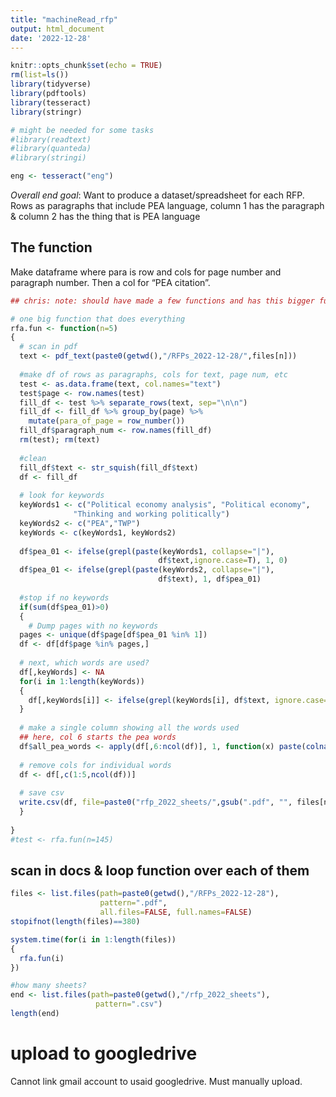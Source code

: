 ```yaml
---
title: "machineRead_rfp"
output: html_document
date: '2022-12-28'
---
```


```r
knitr::opts_chunk$set(echo = TRUE)
rm(list=ls())
library(tidyverse)
library(pdftools)
library(tesseract)
library(stringr)

# might be needed for some tasks
#library(readtext)
#library(quanteda)
#library(stringi)

eng <- tesseract("eng")
```

*Overall end goal*: Want to produce a dataset/spreadsheet for each RFP. Rows as paragraphs that include PEA language, column 1 has the paragraph & column 2 has the thing that is PEA language

## The function

Make dataframe where para is row and cols for page number and paragraph number. Then a col for "PEA citation".

```r
## chris: note: should have made a few functions and has this bigger function use those, but was lazy.

# one big function that does everything
rfa.fun <- function(n=5)
{
  # scan in pdf
  text <- pdf_text(paste0(getwd(),"/RFPs_2022-12-28/",files[n]))
  
  #make df of rows as paragraphs, cols for text, page num, etc
  test <- as.data.frame(text, col.names="text")
  test$page <- row.names(test)
  fill_df <- test %>% separate_rows(text, sep="\n\n")
  fill_df <- fill_df %>% group_by(page) %>%
    mutate(para_of_page = row_number())
  fill_df$paragraph_num <- row.names(fill_df)
  rm(test); rm(text)
  
  #clean
  fill_df$text <- str_squish(fill_df$text)
  df <- fill_df
  
  # look for keywords
  keyWords1 <- c("Political economy analysis", "Political economy", 
              "Thinking and working politically")
  keyWords2 <- c("PEA","TWP")
  keyWords <- c(keyWords1, keyWords2)
  
  df$pea_01 <- ifelse(grepl(paste(keyWords1, collapse="|"),
                                 df$text,ignore.case=T), 1, 0)
  df$pea_01 <- ifelse(grepl(paste(keyWords2, collapse="|"),
                                 df$text), 1, df$pea_01)
  
  #stop if no keywords
  if(sum(df$pea_01)>0)
  {
    # Dump pages with no keywords
  pages <- unique(df$page[df$pea_01 %in% 1])
  df <- df[df$page %in% pages,]
  
  # next, which words are used?
  df[,keyWords] <- NA
  for(i in 1:length(keyWords))
  {
    df[,keyWords[i]] <- ifelse(grepl(keyWords[i], df$text, ignore.case=T), 1, 0)
  }
  
  # make a single column showing all the words used
  ## here, col 6 starts the pea words
  df$all_pea_words <- apply(df[,6:ncol(df)], 1, function(x) paste(colnames(df[,6:ncol(df)])[which(x == 1)], collapse = ", "))
  
  # remove cols for individual words
  df <- df[,c(1:5,ncol(df))]
  
  # save csv
  write.csv(df, file=paste0("rfp_2022_sheets/",gsub(".pdf", "", files[n]), "_sheet.csv"), row.names = FALSE)
  }
  
}
#test <- rfa.fun(n=145)
```


## scan in docs & loop function over each of them

```r
files <- list.files(path=paste0(getwd(),"/RFPs_2022-12-28"),
                    pattern=".pdf", 
                    all.files=FALSE, full.names=FALSE)
stopifnot(length(files)==380)

system.time(for(i in 1:length(files))
{
  rfa.fun(i)
})

#how many sheets?
end <- list.files(path=paste0(getwd(),"/rfp_2022_sheets"),
                   pattern=".csv")
length(end)
```

# upload to googledrive

Cannot link gmail account to usaid googledrive.  Must manually upload.
